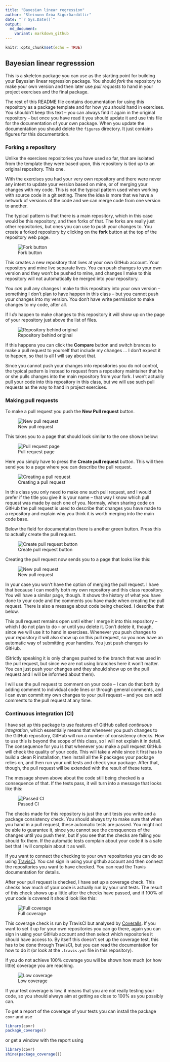 ```yaml
---
title: "Bayesian linear regression"
author: "Steinunn Gróa Sigurðardóttir"
date: "`r Sys.Date()`"
output:
  md_document:
    variant: markdown_github
---
```


```r
knitr::opts_chunk$set(echo = TRUE)
```

## Bayesian linear regresssion

This is a skeleton package you can use as the starting point for building your Bayesian linear regression package. You should *fork* the repository to make your own version and then later use *pull requests* to hand in your project exercises and the final package.

The rest of this README file contains documentation for using this repository as a package template and for how you should hand in exercises. You shouldn't keep this text -- you can always find it again in the original repository -- but once you have read it you should update it and use this file for the documentation of your own package. When you update the documentation you should delete the `figures` directory. It just contains figures for this documentation.

### Forking a repository

Unlike the exercises repositories you have used so far, that are isolated from the template they were based upon, this repository is tied up to an original repository. This one.

With the exercises you had your very own repository and there were never any intent to update your version based on mine, or of merging your changes with my code. This is not the typical pattern used when working with source code in a git setting. There the idea is more that we have a network of versions of the code and we can merge code from one version to another.

The typical pattern is that there is a main repository, which in this case would be this repository, and then forks of that. The forks are really just other repositories, but ones you can use to push your changes to. You create a forked repository by clicking on the **fork** button at the top of the repository web page.

![Fork button](figures/fork.png)

This creates a new repository that lives at your own GitHub account. Your repository and mine live separate lives. You can push changes to your own version and they won't be pushed to mine, and changes I make to this repository will not automatically be merged into your repository.

You *can* pull any changes I make to this repository into your own version -- something I don't plan to have happen in this class -- but you cannot push your changes into my version. You don't have write permission to make changes to my code, after all.

If I *do* happen to make changes to this repository it will show up on the page of your repository just above the list of files.

![Repository behind original](figures/behind.png)

If this happens you can click the **Compare** button and switch brances to make a pull request to yourself that include my changes ... I don't expect it to happen, so that is all I will say about that.

Since you cannot push your changes into repositories you do not control, the typical pattern is instead to request from a repository maintainer that he or she pulls changes into the main repository from your fork. I won't actually pull your code into this repository in this class, but we will use such pull requests as the way to hand in project exercises.

### Making pull requests

To make a pull request you push the **New Pull request** button.

![New pull request](figures/new-pull-request.png)

This takes you to a page that should look similar to the one shown below:

![Pull request page](figures/new-pull-request-first-page.png)

Here you simply have to press the **Create pull request** button. This will then send you to a page where you can describe the pull request.

![Creating a pull request](figures/creating-pull-request.png)

In this class you only need to make one such pull request, and I would prefer if the title you give it is your name -- that way I know which pull request was made by each one of you. Normaly, when sharing code on GitHub the pull request is used to describe that changes you have made to a repository and explain why you think it is worth merging into the main code base.

Below the field for documentation there is another green button. Press this to actually create the pull request.

![Create pull request button](figures/create-button.png)

Creating the pull request now sends you to a page that looks like this:

![New pull request](figures/pull-request.png)

In your case you won't have the option of merging the pull request. I have that because I can modify both my own repository and this class repository. You will have a similar page, though. It shows the history of what you have done to your code and the comments you have made when creating the pull request.  There is also a message about code being checked. I describe that below.

This pull request remains open until either I merge it into this repository -- which I do not plan to do -- or until you delete it. Don't delete it, though, since we will use it to hand in exercises. Whenever you push changes to your repository it will also show up on this pull request, so you now have an automatic way of submitting your handins. You just push changes to GitHub.

(Strictly speaking it is only changes pushed to the branch that was used in the pull request, but since we are not using branches here it won't matter. You can just push your changes and they should show up on the pull request and I will be informed about them).

I will use the pull request to comment on your code -- I can do that both by adding comment to individual code lines or through general comments, and I can even commit my own changes to your pull request -- and you can add comments to the pull request at any time.


### Continuous integration (CI)

I have set up this package to use features of GitHub called *continuous integration*, which essentially means that whenever you push changes to the GitHub repository, GitHub will run a number of consistency checks. How to use this is beyond the scope of this class, so I will not explain it in detail. The consequence for you is that whenever you make a pull request GitHub will check the quality of your code. This will take a while since it first has to build a clean R installation, then install all the R packages your package relies on, and then run your unit tests and check your package. After that, though, the pull request will be extended with the result of these tests.

The message shown above about the code still being checked is a consequence of that. If the tests pass, it will turn into a message that looks like this:

![Passed CI](figures/passed-CI.png)

The checks made for this repository is just the unit tests you write and a package consistency check. You should always try to make sure that when you hand in a pull request, these automatic tests are passed. You might not be able to guarantee it, since you cannot see the consquences of the changes until you push them, but if you see that the checks are failing you should fix them. If the automatic tests complain about your code it is a safe bet that I will complain about it as well.

If you want to connect the checking to your own repositories you can do so using [TravisCI](http://www.travis-ci.com). You can sign in using your github account and then connect the repositories you want to have checked. You can read the Travis documentation for details.

After your pull request is checked, I have set up a coverage check. This checks how much of your code is actually run by your unit tests. The result of this check shows up a little after the checks have passed, and if 100% of your code is covered it should look like this:

![Full coverage](figures/full-coverage.png)

This coverage check is run by TravisCI but analysed by [Coveralls](https://coveralls.io/). If you want to set it up for your own repositories you can go there, again you can sign in using your GitHub account and then select which repositories it should have access to. By itself this doesn't set up the coverage test, this has to be done through TravisCI, but you can read the documentation for how to do it (or look at the `.travis.yml` file in this repository).

If you do not achieve 100% coverage you will be shown how much (or how little) coverage you are reaching.

![Low coverage](figures/no-coverage.png)

If your test coverage is low, it means that you are not really testing your code, so you should always aim at getting as close to 100% as you possibly can.

To get a report of the coverage of your tests you can install the package `covr` and use

```r
library(covr)
package_coverage()
```

or get a window with the report using

```r
library(covr)
shine(package_coverage())
```

